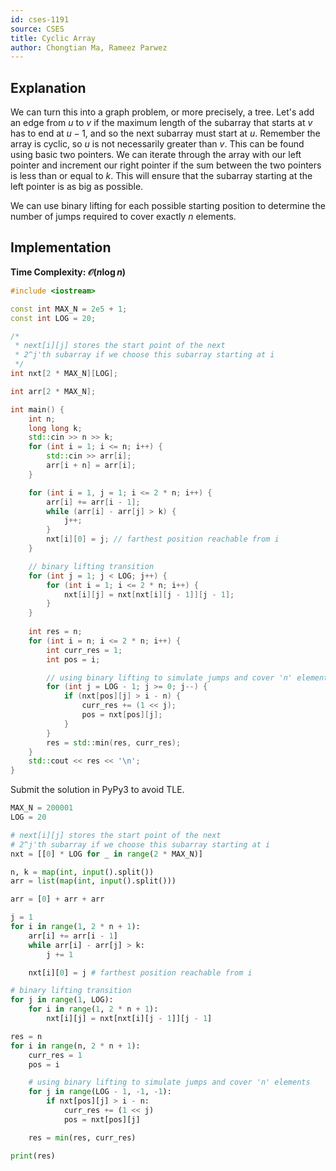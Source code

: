 ```yaml
---
id: cses-1191
source: CSES
title: Cyclic Array
author: Chongtian Ma, Rameez Parwez
---
```


## Explanation

We can turn this into a graph problem, or more precisely, a tree. Let's add an edge from $u$ to $v$ if the maximum length of the subarray that starts at $v$ has to end at $u-1$, and so the next subarray must start at $u$. Remember the array is cyclic, so $u$ is not necessarily greater than $v$. This can be found using basic two pointers. We can iterate through the array with our left pointer and increment our right pointer if the sum between the two pointers is less than or equal to $k$. This will ensure that the subarray starting at the left pointer is as big as possible.

We can use binary lifting for each possible starting position to determine the number of jumps required to cover exactly $n$ elements.
 
## Implementation

**Time Complexity: $\mathcal O(n \log n)$**

<LanguageSection>
<CPPSection>

```cpp
#include <iostream>

const int MAX_N = 2e5 + 1;
const int LOG = 20;

/*
 * next[i][j] stores the start point of the next
 * 2^j'th subarray if we choose this subarray starting at i
 */
int nxt[2 * MAX_N][LOG];

int arr[2 * MAX_N];

int main() {
    int n;
    long long k;
    std::cin >> n >> k;
    for (int i = 1; i <= n; i++) {
        std::cin >> arr[i];
        arr[i + n] = arr[i];
    }

    for (int i = 1, j = 1; i <= 2 * n; i++) {
        arr[i] += arr[i - 1];
        while (arr[i] - arr[j] > k) {
            j++;
        }
        nxt[i][0] = j; // farthest position reachable from i
    }

    // binary lifting transition
    for (int j = 1; j < LOG; j++) {
        for (int i = 1; i <= 2 * n; i++) {
            nxt[i][j] = nxt[nxt[i][j - 1]][j - 1];
        }
    }
    
    int res = n;
    for (int i = n; i <= 2 * n; i++) {
        int curr_res = 1;
        int pos = i;

        // using binary lifting to simulate jumps and cover 'n' elements
        for (int j = LOG - 1; j >= 0; j--) {
            if (nxt[pos][j] > i - n) {
                curr_res += (1 << j);
                pos = nxt[pos][j];
            }
        }
        res = std::min(res, curr_res);
    }
    std::cout << res << '\n';
}
```

</CPPSection>
<PySection>

<Warning>

Submit the solution in PyPy3 to avoid TLE.

</Warning>

```py
MAX_N = 200001
LOG = 20

# next[i][j] stores the start point of the next
# 2^j'th subarray if we choose this subarray starting at i
nxt = [[0] * LOG for _ in range(2 * MAX_N)]

n, k = map(int, input().split())
arr = list(map(int, input().split()))

arr = [0] + arr + arr

j = 1
for i in range(1, 2 * n + 1):
    arr[i] += arr[i - 1]
    while arr[i] - arr[j] > k:
        j += 1

    nxt[i][0] = j # farthest position reachable from i

# binary lifting transition
for j in range(1, LOG):
    for i in range(1, 2 * n + 1):
        nxt[i][j] = nxt[nxt[i][j - 1]][j - 1]

res = n
for i in range(n, 2 * n + 1):
    curr_res = 1
    pos = i

    # using binary lifting to simulate jumps and cover 'n' elements
    for j in range(LOG - 1, -1, -1):
        if nxt[pos][j] > i - n:
            curr_res += (1 << j)
            pos = nxt[pos][j]

    res = min(res, curr_res)

print(res)
```

</PySection>
</LanguageSection>
